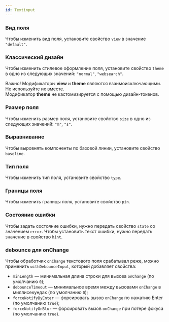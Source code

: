 ```yaml
---
id: Textinput
---
```




### Вид поля

Чтобы изменить вид поля, установите свойство `view` в значение `"default"`.

<Example 
    component={TextinputView}
    source={viewTextinputSource}
/>

### Классический дизайн

Чтобы изменить стилевое оформление поля, установите свойство `theme` в одно из следующих значений: `"normal"`, `"websearch"`.

<Disclaimer>
    <p>
    Важно! Модификаторы <b>view</b> и <b>theme</b> являются взаимоисключающими. Не используйте их вместе. <br />
    Модификатор <b>theme</b>  не кастомизируется с помощью дизайн-токенов.
    </p>
</Disclaimer>

<Example 
    component={TextinputTheme}
    source={themeTextinputSource}
/>

### Размер поля

Чтобы изменить размер поля, установите свойство `size` в одно из следующих значений: `"m"`, `"s"`.

<Example 
    component={TextinputSize}
    source={sizeTextinputSource}
/>

### Выравнивание

Чтобы выровнять компоненты по базовой линии, установите свойство `baseline`.

<Example 
    component={TextinputBaseline}
    source={baselineTextinputSource}
/>

### Тип поля

Чтобы изменить тип поля, установите свойство `type`.

<Example 
    component={TextinputType}
    source={typeTextinputSource}
/>

### Границы поля

Чтобы изменить границы поля, установите свойство `pin`.

<Example 
    component={TextinputPin}
    source={pinTextinputSource}
/>

### Состояние ошибки

Чтобы задать состояние ошибки, нужно передать свойство `state` со значением `error`.
Чтобы установить текст ошибки, нужно передать значение в свойство `hint`.

<Example 
    component={TextinputState}
    source={stateTextinputSource}
/>

### debounce для onChange

Чтобы обработчик `onChange` текстового поля срабатывал реже, можно применить `withDebounceInput`, который добавляет свойства:
- `minLength` — минимальная длина строки для вызова `onChange` (по умолчанию `0`);
- `debounceTimeout` — минимальное время между вызовами `onChange` в миллисекундах (по умолчанию `0`);
- `forceNotifyByEnter` — форсировать вызов `onChange` по нажатию Enter (по умолчанию `true`);
- `forceNotifyOnBlur` — форсировать вызов `onChange` при потере фокуса (по умолчанию `true`).

<Example 
    component={TextinputDebounce}
    source={debounceTextinputSource}
/>
